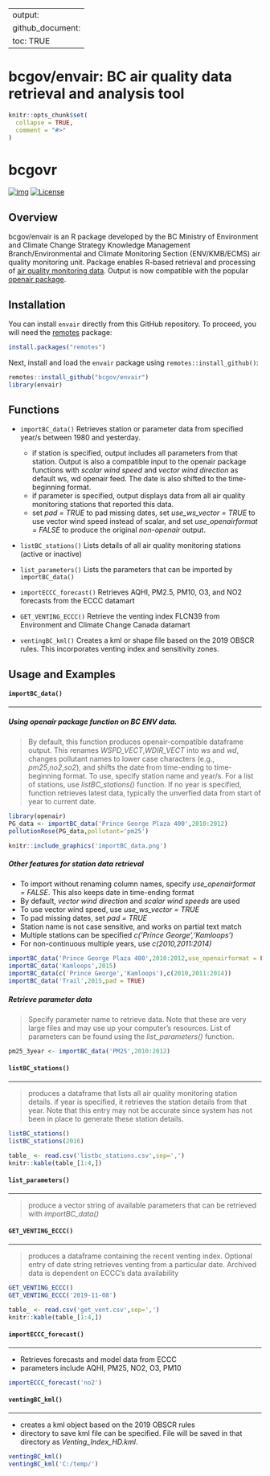 
---
output: 
  github_document: 
    toc: TRUE
---

<!--
Copyright 2022 Province of British Columbia

Licensed under the Apache License, Version 2.0 (the "License");
you may not use this file except in compliance with the License.
You may obtain a copy of the License at

http://www.apache.org/licenses/LICENSE-2.0

Unless required by applicable law or agreed to in writing, software distributed under the License is distributed on an "AS IS" BASIS,
WITHOUT WARRANTIES OR CONDITIONS OF ANY KIND, either express or implied.
See the License for the specific language governing permissions and limitations under the License.
-->



<!-- Edit the README.Rmd only!!! The README.md is generated automatically from README.Rmd. -->

bcgov/envair: BC air quality data retrieval and analysis tool
==========================================================================


```r
knitr::opts_chunk$set(
  collapse = TRUE,
  comment = "#>"
)
```

# bcgovr 
[![img](https://img.shields.io/badge/Lifecycle-Maturing-007EC6)](https://github.com/bcgov/repomountie/blob/master/doc/lifecycle-badges.md)
[![License](https://img.shields.io/badge/License-Apache%202.0-blue.svg)](https://opensource.org/licenses/Apache-2.0)


## Overview

bcgov/envair is an R package developed by the BC Ministry of Environment and Climate Change Strategy  Knowledge Management Branch/Environmental and Climate Monitoring Section (ENV/KMB/ECMS) air quality monitoring unit. Package enables R-based retrieval and processing of [air quality monitoring data](https://envistaweb.env.gov.bc.ca/). Output is now compatible with the popular [openair package](https://cran.r-project.org/web/packages/openair/openair.pdf).

## Installation 

You can install `envair` directly from this GitHub repository. To proceed, you will need the [remotes](https://cran.r-project.org/package=remotes) package:

```r
install.packages("remotes")
```

Next, install and load the `envair` package using `remotes::install_github()`:

```r
remotes::install_github("bcgov/envair")
library(envair)
```

## Functions

* `importBC_data()` Retrieves station or parameter data from specified year/s between 1980 and yesterday.

    + if station is specified, output includes all parameters from that station. Output is also a compatible input to the openair package functions with _scalar wind speed_ and _vector wind direction_ as default ws, wd openair feed. The date is also shifted to the time-beginning format.
    + if parameter is specified, output displays data from all air quality monitoring stations that reported this data.
    + set _pad = TRUE_ to pad missing dates, set _use_ws_vector = TRUE_ to use vector wind speed instead of scalar, and 
      set _use_openairformat = FALSE_ to produce  the original *non-openair* output. 
    

* `listBC_stations()` Lists details of all air quality monitoring stations (active or inactive)

* `list_parameters()` Lists the parameters that can be imported by `importBC_data()`

* `importECCC_forecast()` Retrieves AQHI, PM2.5, PM10, O3, and NO2 forecasts from the ECCC datamart

* `GET_VENTING_ECCC()` Retrieve the venting index FLCN39 from Environment and Climate Change Canada datamart

* `ventingBC_kml()` Creates a kml or shape file based on the 2019 OBSCR rules. This incorporates venting index and sensitivity zones.



## Usage and Examples


#### `importBC_data()`

****************

##### Using *openair* package function on BC ENV data. 
>By default, this function produces openair-compatible dataframe output. This renames *WSPD_VECT*,*WDIR_VECT* into *ws* and *wd*, changes pollutant names to lower case characters (e.g., *pm25*,*no2*,*so2*), and shifts the date from time-ending to time-beginning format. 
>To use, specify station name and year/s. 
>For a list of stations, use *listBC_stations()* function. 
>If no year is specified, function retrieves latest data, typically the unverfied data from start of year to current date.

```r
library(openair)
PG_data <- importBC_data('Prince George Plaza 400',2010:2012)
pollutionRose(PG_data,pollutant='pm25')
```

```r
knitr::include_graphics('importBC_data.png')
```

##### Other features for station data retrieval
* To import without renaming column names, specify *use_openairformat = FALSE*. This also keeps date in time-ending format
* By default, _vector wind direction_ and _scalar wind speeds_ are used
* To use vector wind speed, use _use_ws_vector = TRUE_
* To pad missing dates, set _pad = TRUE_
* Station name is not case sensitive, and works on partial text match
* Multiple stations can be specified _c('Prince George','Kamloops')_
* For non-continuous multiple years, use _c(2010,2011:2014)_

```r
importBC_data('Prince George Plaza 400',2010:2012,use_openairformat = FALSE)
importBC_data('Kamloops',2015)
importBC_data(c('Prince George','Kamloops'),c(2010,2011:2014))
importBC_data('Trail',2015,pad = TRUE)              
```

##### Retrieve parameter data
>Specify parameter name to retrieve data. Note that these are very large files and may use up your computer's resources. List of parameters can be found using the *list_parameters()* function. 

```r
pm25_3year <- importBC_data('PM25',2010:2012)
```

#### `listBC_stations()`

****************

>produces a dataframe that lists all air quality monitoring station details. 
>if year is specified, it retrieves the station details from that year. Note that this entry may not be accurate since system has not been in place to generate these station details.

```r
listBC_stations()
listBC_stations(2016)
```



```r
table_ <- read.csv('listbc_stations.csv',sep=',')
knitr::kable(table_[1:4,])
```

#### `list_parameters()`

****************

>produce a vector string of available parameters that can be retrieved with *importBC_data()*

#### `GET_VENTING_ECCC()`

***************

>produces a dataframe containing the recent venting index. 
>Optional entry of date string retrieves venting from a particular date.
>Archived data is dependent on ECCC's data availability

```r
GET_VENTING_ECCC()
GET_VENTING_ECCC('2019-11-08')
```

```r
table_ <- read.csv('get_vent.csv',sep=',')
knitr::kable(table_[1:4,])
```

#### `importECCC_forecast()`

******************

* Retrieves forecasts and model data from ECCC
* parameters include AQHI, PM25, NO2, O3, PM10

```r
importECCC_forecast('no2')
```

#### `ventingBC_kml()`

******************

* creates a kml object based on the 2019 OBSCR rules
* directory to save kml file can be specified. File will be saved in that directory as _Venting_Index_HD.kml_.


```r
ventingBC_kml()
ventingBC_kml('C:/temp/')
```
